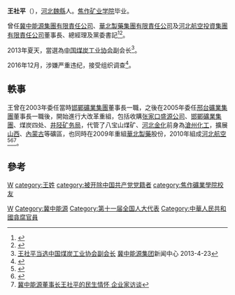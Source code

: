 '''王社平'''（{{bd|1956年}}），[[河北|河北]][[魏縣|魏縣]]人。[[焦作矿业学院|焦作矿业学院]]毕业。

曾任[[冀中能源集團有限責任公司|冀中能源集團有限責任公司]]、[[華北製藥集團有限責任公司|華北製藥集團有限責任公司]]及[[河北航空投資集團有限責任公司|河北航空投資集團有限責任公司]]董事長、總經理及黨委書記<ref>{{Cite web |url=http://www.hbjnjt.com/dszzy.aspx |title=王社平 冀中能源集團 |access-date=2011-07-17 |archive-url=https://web.archive.org/web/20110925023213/http://www.hbjnjt.com/dszzy.aspx |archive-date=2011-09-25 |dead-url=yes }}</ref><ref>{{Cite web |url=http://www.jznyjt.com/Info.aspx?id=3277 |title=王社平当选中国共产党河北省第八次代表大会代表 冀中能源集團有限責任公司 2011年9月29日 |accessdate=2011年10月8日 |archive-date=2014年5月8日 |archive-url=https://web.archive.org/web/20140508062436/http://www.jznyjt.com/Info.aspx?id=3277 |dead-url=no }}</ref>。

2013年夏天，當選為[[中国煤炭工业协会|中国煤炭工业协会]]副会长<ref>[http://www.jznyjt.com/Info.aspx?id=5370 王社平当选中国煤炭工业协会副会长] {{Wayback|url=http://www.jznyjt.com/Info.aspx?id=5370 |date=20160304085429 }}[[冀中能源集团|冀中能源集团]]新闻中心 2013-4-23</REF>。

2016年12月，涉嫌严重违纪，接受组织调查<ref>{{cite web|url=http://www.thepaper.cn/newsDetail_forward_1581645|title=河北冀中能源集团原董事长王社平涉嫌严重违纪，接受组织调查|publisher=澎湃新闻|accessdate=2016-12-16|archive-date=2016-12-20|archive-url=https://web.archive.org/web/20161220161620/http://www.thepaper.cn/newsDetail_forward_1581645|dead-url=no}}</ref>。

== 軼事 ==
王曾在2003年委任當時[[邯鄲礦業集團|邯鄲礦業集團]]董事長一職，之後在2005年委任[[邢台礦業集團|邢台礦業集團]]董事長一職後，開始進行大改革重組，包括收購[[张家口盛源公司|张家口盛源公司]]、[[邯鄲礦業集團|邯鄲礦業集團]]、煤炭四处、[[井陉矿务局|井陉矿务局]]，代管了八宝山煤矿、[[河北金化|河北金化]]前身為[[滄州化工|滄州化工]]，擴展[[山西|山西]]、[[內蒙古|內蒙古]]等礦區，也同時在2009年重組[[華北製藥|華北製藥]]股份，2010年組成[[河北航空|河北航空]]<ref>{{Cite web |url=http://paper.wenweipo.com/2011/06/05/AV1106050001.htm |title=王社平：不忘本業 外拓煤源 文匯報 |accessdate=2011-07-17 |archive-date=2011-07-06 |archive-url=https://web.archive.org/web/20110706053913/http://paper.wenweipo.com/2011/06/05/AV1106050001.htm |dead-url=no }}</ref><ref>{{Cite web |url=http://finance.jrj.com.cn/people/2009/07/1214435484554.shtml |title=官商王社平：“金能模式”控华药 金融界 |accessdate=2011-08-30 |archive-date=2016-03-05 |archive-url=https://web.archive.org/web/20160305014123/http://finance.jrj.com.cn/people/2009/07/1214435484554.shtml |dead-url=no }}</ref><ref>[http://www.cenn.cn/News/20111204-103846.shtm 冀中能源董事长王社平的民生情怀 企业家访谈]{{dead link|date=2018年3月 |bot=InternetArchiveBot |fix-attempted=yes }}</ref>。

== 參考 ==
{{Reflist}}

{{wikiquote}}
{{中共十八大到十九大期间的反腐败工作}}

[[category:中國企業家|W]]
[[Category:魏县人|W]]
[[Category:冀中能源|Category:冀中能源]]
[[category:王姓|category:王姓]]
[[Category:第十一届全国人大代表|Category:第十一届全国人大代表]]
[[category:被开除中国共产党党籍者|category:被开除中国共产党党籍者]]
[[category:焦作礦業學院校友|category:焦作礦業學院校友]]
[[Category:中華人民共和國貪腐官員|Category:中華人民共和國貪腐官員]]